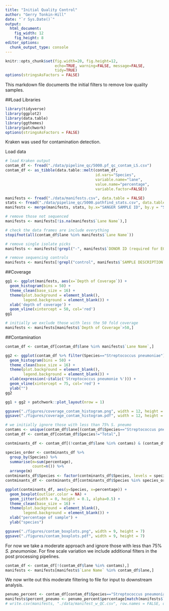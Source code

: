 ```yaml
---
title: "Initial Quality Control"
author: "Gerry Tonkin-Hill"
date: "`r Sys.Date()`"
output: 
  html_document:
    fig_width: 12
    fig_height: 8
editor_options: 
  chunk_output_type: console
---
```


```r
knitr::opts_chunk$set(fig.width=20, fig.height=12,
                      echo=TRUE, warning=FALSE, message=FALSE,
                      tidy=TRUE)
options(stringsAsFactors = FALSE)
```

This markdown file documents the initial filters to remove low quality samples.

##Load Libraries

```r
library(tidyverse)
library(ggplot2)
library(data.table)
library(ggthemes)
library(patchwork)
options(stringsAsFactors = FALSE)
```

Kraken was used for contamination detection.

Load data

```r
# load Kraken output
contam_df <- fread("./data/pipeline_qc/5000.pf_qc_contam_LS.csv")
contam_df <- as_tibble(data.table::melt(contam_df, 
                                        id.vars="Species", 
                                        variable.name="lane", 
                                        value.name="percentage", 
                                        variable.factor=FALSE))
```

```r
manifests <- fread("./data/manifests.csv", data.table = FALSE)
stats <- fread("./data/pipeline_qc/5000.pathfind_stats.csv", data.table = FALSE)
manifests <- merge(manifests, stats, by.x="SANGER SAMPLE ID", by.y = "Sample", all = TRUE)

# remove those not sequenced
manifests <- manifests[!is.na(manifests$`Lane Name`),]

# check the data frames are include everything
stopifnot(all(contam_df$lane %in% manifests$`Lane Name`))

# remove single isolate picks
manifests <- manifests[!grepl("-", manifests$`DONOR ID (required for EGA)`),]

# remove sequencing controls
manifests <- manifests[!grepl("control", manifests$`SAMPLE DESCRIPTION`),]
```

##Coverage

```r
gg1 <- ggplot(manifests, aes(x=`Depth of Coverage`)) + 
  geom_histogram(bins = 50) +
  theme_clean(base_size = 16) +
  theme(plot.background = element_blank(),
        legend.background = element_blank()) +
  xlab('depth of coverage') +
  geom_vline(xintercept = 50, col='red')
gg1

# initially we exclude those with less the 50 fold coverage
manifests <- manifests[manifests$`Depth of Coverage`>50,]
```

##Contamination

```r
contam_df <- contam_df[contam_df$lane %in% manifests$`Lane Name`,]

gg2 <- ggplot(contam_df %>% filter(Species=="Streptococcus pneumoniae"), aes(x=percentage)) + 
  geom_histogram(bins = 50) +
  theme_clean(base_size = 16) +
  theme(plot.background = element_blank(),
        legend.background = element_blank()) +
  xlab(expression(~italic('Streptococcus pneumonie %'))) +
  geom_vline(xintercept = 75, col='red') +
  ylab("")
gg2

gg1 + gg2 + patchwork::plot_layout(nrow = 1)

ggsave("./figures/coverage_contam_histogram.png", width = 12, height = 7)
ggsave("./figures/coverage_contam_histogram.pdf", width = 12, height = 7)

# we initially ignore those with less than 75% S. pneumo
contams <- unique(contam_df$lane[(contam_df$Species=="Streptococcus pneumoniae") & (contam_df$percentage<75)])
contam_df <- contam_df[contam_df$Species!="Total",]

contminants_df <- contam_df[(!contam_df$lane %in% contams) & (contam_df$percentage>1),]

species_order <- contminants_df %>%
  group_by(Species) %>%
  summarise(m=sum(percentage),
            count=n()) %>%
  arrange(m)
contminants_df$Species <- factor(contminants_df$Species, levels = species_order$Species)
contminants_df <- contminants_df[contminants_df$Species %in% species_order$Species[species_order$count>=5],]

ggplot(contminants_df, aes(y=Species, x=percentage)) + 
  geom_boxplot(outlier.color = NA) +
  geom_jitter(width = 0, height = 0.1, alpha=0.5) +
  theme_clean(base_size = 16) +
  theme(plot.background = element_blank(),
        legend.background = element_blank()) +
  xlab("percentage of sample") +
  ylab("species")

ggsave("./figures/contam_boxplots.png", width = 9, height = 7)
ggsave("./figures/contam_boxplots.pdf", width = 9, height = 7)
```

For now we take a moderate approach and ignore those with less than 75% *S. pneumoniae*. For fine scale variation we include additional filters in the post processing pipelines.

```r
contam_df <- contam_df[!(contam_df$lane %in% contams),]
manifests <- manifests[manifests$`Lane Name` %in% contam_df$lane,]
```

We now write out this moderate filtering to file for input to downstream analysis.

```r
penumo_percent <- contam_df[contam_df$Species=="Streptococcus pneumoniae",]
manifests$percent_pneumo <- penumo_percent$percentage[match(manifests$`Lane Name`, penumo_percent$lane)]
# write.csv(manifests, "./data/manifest_w_QC.csv", row.names = FALSE, quote = FALSE)
```













